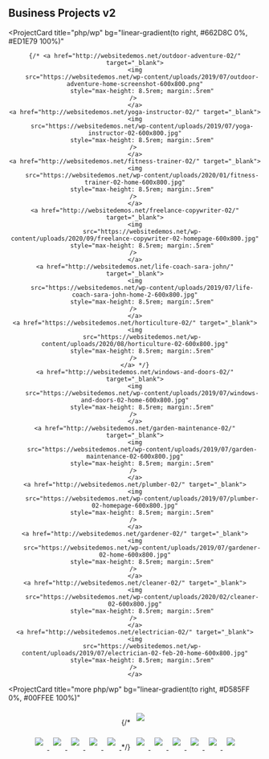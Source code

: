 ## Business Projects v2

<ProjectCard
  title="php/wp"
  bg="linear-gradient(to right, #662D8C 0%, #ED1E79 100%)"
>
<div style="text-align: center; width: 100%;">
    
    {/* <a href="http://websitedemos.net/outdoor-adventure-02/" target="_blank">
    <img
        src="https://websitedemos.net/wp-content/uploads/2019/07/outdoor-adventure-home-screenshot-600x800.png"
        style="max-height: 8.5rem; margin:.5rem"
    /> 
    </a>
    <a href="http://websitedemos.net/yoga-instructor-02/" target="_blank">
    <img
        src="https://websitedemos.net/wp-content/uploads/2019/07/yoga-instructor-02-600x800.jpg"
        style="max-height: 8.5rem; margin:.5rem"
    /> 
    </a>
    <a href="http://websitedemos.net/fitness-trainer-02/" target="_blank">
    <img
        src="https://websitedemos.net/wp-content/uploads/2020/01/fitness-trainer-02-home-600x800.jpg"
        style="max-height: 8.5rem; margin:.5rem"
    /> 
    </a>
    <a href="http://websitedemos.net/freelance-copywriter-02/" target="_blank">
    <img
        src="https://websitedemos.net/wp-content/uploads/2020/09/freelance-copywriter-02-homepage-600x800.jpg"
        style="max-height: 8.5rem; margin:.5rem"
    /> 
    </a>
    <a href="http://websitedemos.net/life-coach-sara-john/" target="_blank">
    <img
        src="https://websitedemos.net/wp-content/uploads/2019/07/life-coach-sara-john-home-2-600x800.jpg"
        style="max-height: 8.5rem; margin:.5rem"
    /> 
    </a>
    <a href="https://websitedemos.net/horticulture-02/" target="_blank">
    <img
        src="https://websitedemos.net/wp-content/uploads/2020/08/horticulture-02-600x800.jpg"
        style="max-height: 8.5rem; margin:.5rem"
    /> 
    </a> */}
    <a href="http://websitedemos.net/windows-and-doors-02/" target="_blank">
    <img
        src="https://websitedemos.net/wp-content/uploads/2019/07/windows-and-doors-02-home-600x800.jpg"
        style="max-height: 8.5rem; margin:.5rem"
    /> 
    </a>
    <a href="http://websitedemos.net/garden-maintenance-02/" target="_blank">
    <img
        src="https://websitedemos.net/wp-content/uploads/2019/07/garden-maintenance-02-600x800.jpg"
        style="max-height: 8.5rem; margin:.5rem"
    /> 
    </a>
    <a href="http://websitedemos.net/plumber-02/" target="_blank">
    <img
        src="https://websitedemos.net/wp-content/uploads/2019/07/plumber-02-homepage-600x800.jpg"
        style="max-height: 8.5rem; margin:.5rem"
    /> 
    </a>
    <a href="http://websitedemos.net/gardener-02/" target="_blank">
    <img
        src="https://websitedemos.net/wp-content/uploads/2019/07/gardener-02-home-600x800.jpg"
        style="max-height: 8.5rem; margin:.5rem"
    /> 
    </a>
    <a href="http://websitedemos.net/cleaner-02/" target="_blank">
    <img
        src="https://websitedemos.net/wp-content/uploads/2020/02/cleaner-02-600x800.jpg"
        style="max-height: 8.5rem; margin:.5rem"
    /> 
    </a>
    <a href="http://websitedemos.net/electrician-02/" target="_blank">
    <img
        src="https://websitedemos.net/wp-content/uploads/2019/07/electrician-02-feb-20-home-600x800.jpg"
        style="max-height: 8.5rem; margin:.5rem"
    /> 
    </a>
    
</div>
</ProjectCard>


<ProjectCard
  title="more php/wp"
  bg="linear-gradient(to right, #D585FF 0%, #00FFEE 100%)"
>
      
<div style="text-align: center; width: 100%;">
    
  {/* <a href="http://websitedemos.net/online-health-coach-02/" target="_blank">
    <img
      src="https://websitedemos.net/wp-content/uploads/2020/10/online-health-coach-02-600x800.jpg"
      style="max-height: 8.5rem; margin:.5rem"
    />
  </a>
    
  <a href="https://websitedemos.net/chartered-accountant-02/" target="_blank">
    <img
      src="https://websitedemos.net/wp-content/uploads/2019/07/chartered-accountant-home-600x800.jpg"
      style="max-height: 8.5rem; margin:.5rem"
    />
  </a>
    
  <a href="http://websitedemos.net/windows-and-doors-02/" target="_blank">
    <img
      src="https://websitedemos.net/wp-content/uploads/2019/07/windows-and-doors-02-home-600x800.jpg"
      style="max-height: 8.5rem; margin:.5rem"
    />
  </a>
    
  <a href="http://websitedemos.net/musician-02/" target="_blank">
    <img
      src="https://websitedemos.net/wp-content/uploads/2020/08/musician-02-600x800.jpg"
      style="max-height: 8.5rem; margin:.5rem"
    />
  </a>
    
  <a href="http://websitedemos.net/nutritionist-02/" target="_blank">
    <img
      src="https://websitedemos.net/wp-content/uploads/2020/01/nutritionist-02-home-page-600x800.jpg"
      style="max-height: 8.5rem; margin:.5rem"
    />
  </a>
    
  <a href="http://websitedemos.net/content-marketing-02/" target="_blank">
    <img
      src="https://websitedemos.net/wp-content/uploads/2019/07/growthmarketer-home-screenshot-600x800.png"
      style="max-height: 8.5rem; margin:.5rem"
    />
  </a> */}
    
  <a href="http://websitedemos.net/coach-02/" target="_blank">
    <img
      src="https://websitedemos.net/wp-content/uploads/2018/02/coach-feb-20-home-600x800.jpg"
      style="max-height: 8.5rem; margin:.5rem"
    />
  </a>
    
  <a href="http://websitedemos.net/motivational-speaker-02/" target="_blank">
    <img
      src="https://websitedemos.net/wp-content/uploads/2019/07/motivational-speaker-feb-20-home-600x800.jpg"
      style="max-height: 8.5rem; margin:.5rem"
    />
  </a>
    
  <a href="http://websitedemos.net/car-repair-02/" target="_blank">
    <img
      src="https://websitedemos.net/wp-content/uploads/2019/07/car-repair-02-home-600x800.jpg"
      style="max-height: 8.5rem; margin:.5rem"
    />
  </a>
    
  <a href="http://websitedemos.net/agency-02/" target="_blank">
    <img
      src="https://websitedemos.net/wp-content/uploads/2017/09/agency-02-1-600x800.jpg"
      style="max-height: 8.5rem; margin:.5rem"
    />
  </a>
    
  <a href="http://websitedemos.net/hotel-02/" target="_blank">
    <img
      src="https://websitedemos.net/wp-content/uploads/2017/08/hotel-02-1-600x800.jpg"
      style="max-height: 8.5rem; margin:.5rem"
    />
  </a>
    
  <a href="http://websitedemos.net/outdoor-adventure-02/" target="_blank">
    <img
      src="https://websitedemos.net/wp-content/uploads/2019/07/outdoor-adventure-home-screenshot-600x800.png"
      style="max-height: 8.5rem; margin:.5rem"
    />
  </a>

</div>
</ProjectCard>